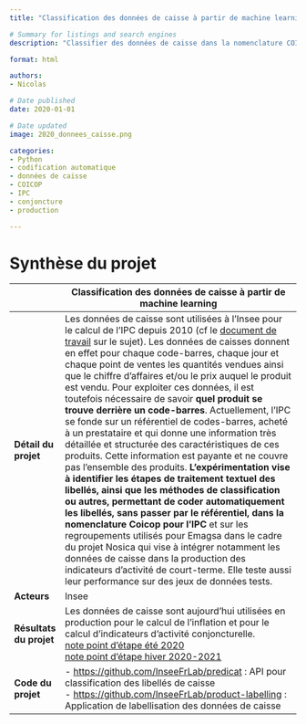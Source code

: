 ```yaml
---
title: "Classification des données de caisse à partir de machine learning"

# Summary for listings and search engines
description: "Classifier des données de caisse dans la nomenclature COICOP par machine learning pour le calcul de l'IPC"

format: html

authors: 
- Nicolas

# Date published
date: 2020-01-01

# Date updated
image: 2020_donnees_caisse.png

categories: 
- Python
- codification automatique
- données de caisse
- COICOP
- IPC 
- conjoncture
- production

---
```


# Synthèse du projet

|              | Classification des données de caisse à partir de machine learning                           |
|--------------|------------------------------------------------------------------------------------|
| **Détail du projet**         | Les données de caisse sont utilisées à l'Insee pour le calcul de l'IPC depuis 2010 (cf le [document de travail](https://www.insee.fr/fr/information/4254225?%20sommaire=4254170) sur le sujet). Les données de caisses donnent en effet pour chaque code-barres, chaque jour et chaque point de ventes les quantités vendues ainsi que le chiffre d’affaires et/ou le prix auquel le produit est vendu. Pour exploiter ces données, il est toutefois nécessaire de savoir **quel produit se trouve derrière un code-barres**. Actuellement, l’IPC se fonde sur un référentiel de codes-barres, acheté à un prestataire et qui donne une information très détaillée et structurée des caractéristiques de ces produits. Cette information est payante et ne couvre pas l’ensemble des produits. **L’expérimentation vise à identifier les étapes de traitement textuel des libellés, ainsi que les méthodes de classification ou autres, permettant de coder automatiquement les libellés, sans passer par le référentiel, dans la nomenclature Coicop pour l’IPC** et sur les regroupements utilisés pour Emagsa dans le cadre du projet Nosica qui vise à intégrer notamment les données de caisse dans la production des indicateurs d'activité de court-terme. Elle teste aussi leur performance sur des jeux de données tests.         |
| **Acteurs**                  | Insee         |
| **Résultats du projet**      | Les données de caisse sont aujourd'hui utilisées en production pour le calcul de l'inflation et pour le calcul d'indicateurs d'activité conjoncturelle.  <br> [note point d'étape été 2020](https://intranet.insee.fr/jcms/1345453_DBFileDocument/paul-ean-phaseb?details=true) <br> [note point d'étape hiver 2020-2021](https://intranet.insee.fr/jcms/1345448_DBFileDocument/2021-3657-dg75-l401?details=true) <br>          |
| **Code du projet**           | - [https://github.com/InseeFrLab/predicat](https://github.com/InseeFrLab/predicat) : API pour classification des libellés de caisse <br> - [https://github.com/InseeFrLab/product-labelling](https://github.com/InseeFrLab/product-labelling) : Application de labellisation des données de caisse       |


<!-- ```{=html}
<table style="width: 100%">
    <colgroup>
       <col span="1" style="width: 15%;">
       <col span="1" style="width: 85%;">
    </colgroup>
    <thead>
        <tr>
            <th colspan="2"><b>Classification des données de caisse à partir de machine learning</b></th>
        </tr>
    </thead>
    <tbody>
    <tr>
        <td><b>Détail du projet</b></td>
        <td>Les données de caisse sont utilisées à l'Insee pour le calcul de l'IPC depuis 2010 (cf le <a href="https://www.insee.fr/fr/information/4254225?%20sommaire=4254170">document de travail</a> sur le sujet).
        Les données de caisses donnent en effet pour chaque code-barres, chaque jour et chaque point de ventes les quantités vendues ainsi que le chiffre d’affaires et/ou le prix auquel le produit est vendu. 
        Pour exploiter ces données, il est toutefois nécessaire de savoir <b>quel produit se trouve derrière un code-barres</b>. 
        Actuellement, l’IPC se fonde sur un référentiel de codes-barres, acheté à un prestataire et qui donne une information très détaillée et structurée des caractéristiques de ces produits. 
        Cette information est payante et ne couvre pas l’ensemble des produits. <br>

        <b>L’expérimentation vise à identifier les étapes de traitement textuel des libellés, ainsi que les méthodes de classification ou autres, permettant de coder automatiquement les libellés, sans passer par le référentiel, dans la nomenclature Coicop pour l’IPC</b> et sur les regroupements utilisés pour Emagsa dans le cadre du projet Nosica qui vise à intégrer notamment les données de caisse dans la production des indicateurs d'activité de court-terme.
        Elle teste aussi leur performance sur des jeux de données tests.</td>
    </tr>
    <tr>
        <td><b>Acteurs</b></td>
        <td>Insee</td>
    </tr>
    <tr>
        <td><b>Résultats du projet</b></td>
        <td>Les données de caisse sont aujourd'hui utilisées en production pour le calcul de l'inflation et pour le calcul d'indicateurs d'activité conjoncturelle.  <br> 
        
        - <a href="https://intranet.insee.fr/jcms/1345453_DBFileDocument/paul-ean-phaseb?details=true">note point d'étape été 2020</a> <br> 
        - <a href="https://intranet.insee.fr/jcms/1345448_DBFileDocument/2021-3657-dg75-l401?details=true">note point d'étape hiver 2020-2021</a> <br></td>
    </tr>
    <tr>
        <td><b>Code du projet</b></td>
        <td>
            - <a href="https://github.com/InseeFrLab/predicat">https://github.com/InseeFrLab/predicat</a> : API pour classification des libellés de caisse <br>
            - <a href="https://github.com/InseeFrLab/product-labelling">https://github.com/InseeFrLab/product-labelling</a> : Application de labellisation des données de caisse</td>
    </tr>
    </tbody>
</table>
```  -->